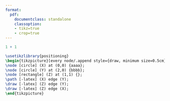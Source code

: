 ```yaml
---
format:
  pdf:
    documentclass: standalone
    classoption:
    - tikz=true
    - crop=true
---
```



```r
1 + 1
```

```tikz
\usetikzlibrary{positioning}
\begin{tikzpicture}[every node/.append style={draw, minimum size=0.5cm}]
\node [circle] (X) at (0,0) {aaaa};
\node [circle] (Y) at (2,0) {bbbb};
\node [rectangle] (Z) at (1,1) {};
\path [-latex] (X) edge (Y);
\draw [-latex] (Z) edge (Y);
\draw [-latex] (Z) edge (X);
\end{tikzpicture}
```

